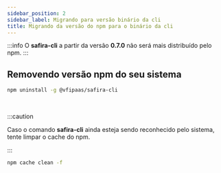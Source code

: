 ```yaml
---
sidebar_position: 2
sidebar_label: Migrando para versão binário da cli
title: Migrando da versão do npm para o binário da cli
---
```


:::info
O **safira-cli** a partir da versão **0.7.0** não será mais distribuído pelo npm.
:::

## Removendo versão npm do seu sistema

```bash
npm uninstall -g @vfipaas/safira-cli
```
<br/>

:::caution

Caso o comando **safira-cli** ainda esteja sendo reconhecido pelo sistema, tente limpar o cache do npm.

:::

    
```bash 
npm cache clean -f
```

<Install components={props.components} />

